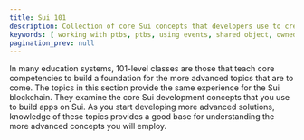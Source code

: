 ```yaml
---
title: Sui 101
description: Collection of core Sui concepts that developers use to create objects and interact with them on the Sui blockchain. 
keywords: [ working with ptbs, ptbs, using events, shared object, owned objects, on-chain time, objects, events, programmable transaction blocks, sui 101, essential sui ]
pagination_prev: null
---
```


In many education systems, 101-level classes are those that teach core competencies to build a foundation for the more advanced topics that are to come. The topics in this section provide the same experience for the Sui blockchain. They examine the core Sui development concepts that you use to build apps on Sui. As you start developing more advanced solutions, knowledge of these topics provides a good base for understanding the more advanced concepts you will employ.

<Cards>
<Card title="Working with PTBs" href="/guides/developer/sui-101/working-with-ptbs">
</Card>
<Card title="Using Events" href="/guides/developer/sui-101/using-events">
</Card>
<Card title="Object Ownership" href="/guides/developer/sui-101/object-ownership">
</Card>
<Card title="Access On-Chain Time" href="/guides/developer/sui-101/access-time">
</Card>
<Card title="Signing and Sending Transactions" href="/guides/developer/sui-101/sign-and-send-txn" />
<Card title="Sponsored Transactions" href="/guides/developer/sui-101/sponsor-txn" />
<Card title="Avoiding Equivocation" href="/guides/developer/sui-101/avoid-equivocation" />
</Cards>